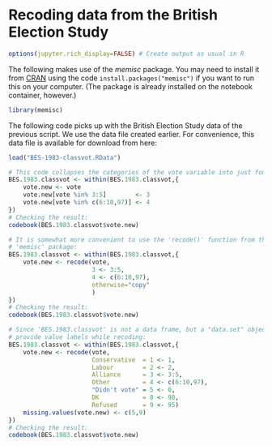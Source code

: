 # Recoding data from the British Election Study

```r
options(jupyter.rich_display=FALSE) # Create output as usual in R
```

The following makes use of the *memisc* package. You may need to install it
from [CRAN](https://cran.r-project.org/package=memisc) using the code
`install.packages("memisc")` if you want to run this on your computer. (The package is already installed on
the notebook container, however.)

```r
library(memisc)
```

The following code picks up with the British Election Study data of the previous script. We use the data file created earlier. For convenience, this data file is available for download from here: []()

```r
load("BES-1983-classvot.RData")
```

```r
# This code collapses the categories of the vote variable into just four:
BES.1983.classvot <- within(BES.1983.classvot,{
    vote.new <- vote
    vote.new[vote %in% 3:5]        <- 3
    vote.new[vote %in% c(6:10,97)] <- 4
})
# Checking the result:
codebook(BES.1983.classvot$vote.new)
```

```r
# It is somewhat more convenient to use the 'recode()' function from the
# 'memisc' package:
BES.1983.classvot <- within(BES.1983.classvot,{
    vote.new <- recode(vote,
                       3 <- 3:5,
                       4 <- c(6:10,97),
                       otherwise="copy"
                       )
})
# Checking the result:
codebook(BES.1983.classvot$vote.new)
```

```r
# Since 'BES.1983.classvot' is not a data frame, but a "data.set" object, we can
# provide value labels while recoding:
BES.1983.classvot <- within(BES.1983.classvot,{
    vote.new <- recode(vote,
                       Conservative  = 1 <- 1,
                       Labour        = 2 <- 2,
                       Alliance      = 3 <- 3:5,
                       Other         = 4 <- c(6:10,97),
                       "Didn't vote" = 5 <- 0,
                       DK            = 8 <- 98,
                       Refused       = 9 <- 95)
    missing.values(vote.new) <- c(5,9)
})
# Checking the result:
codebook(BES.1983.classvot$vote.new)
```

```r

```
